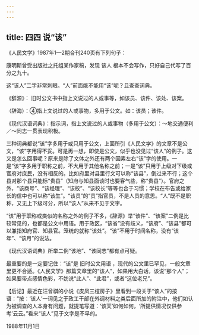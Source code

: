 ```yaml
---
---
---
```

title: 四四 说“该”
---






《人民文学》1987年1—2期合刊240页有下列句子：

康明斯曾受出版社之托组某作家稿，发现 该人 根本不会写作，只好自己代写了百分之九十。

这“该人”二字非常刺眼。“人”前面能不能用“该”呢？且查查词典。

《辞源》： 旧时公文书中指上文说过的人或事等，如该员、该件、该处、该案。

（辞海）：④指上文说过的人或事物，多用于公文。如：该员；该件。

《现代汉语词典》：指示词，指上文说过的人或事物（多用于公文）：～地交通便利／～同志一贯表现积极。

三种词典都说“该”字多用于或只用于公文，上面所引《人民文学》的文章不是公文，“该”字用得不妥。可是再一想，即使是公文，似乎也没见过“该人”的例子。这又是怎么回事呢？原来是除了文体之外还有两个因素左右“该”字的使用。一是“该”字多用于职称之前，不大用于其他名称之前；一是“该”只用于上级对下级或官府对庶民，没有相反的。比如府里对县里行文可以称“该县”，倒过来不行；这个县对那个县只能标“贵县”（知府与知县面谈时也要客气些，称“贵县”）。官府之外，“该商号”、“该经理”、“该校”、“该校长”等等也合于习惯；学校在布告或给家长的信中也可以称“该生”。“该员”的“员”指官员，不是人员的意思。“人”既不是职称，又无上下级可分，所以“该人”从来不见于文字。

“该”用于职称或类似的名称之外的例子不多，《辞源》举“该件”、“该案”二例是比较常见的，也都是公文中用语。用于政区，“该省”没有歧义，“该府”、“该县”都可以兼指知府官、知县官。笼统的就称“该处”。“该”不用于时间名称，没有“该年”、“该月”的说法。

《现代汉语词典》所举二例“该地”、“该同志”都有点可疑。

最重要的是一定要记住：“该”是 旧时公文用语 ，现代的公文里已罕见，一般文章里更不合适。《人民文学》那篇文章里的“该人”，如果用大白话，该说“那个人”；如果要带点感情色彩，不妨说“此人”、“此君”，或者“这位老兄”。

【后记】最近在汪曾祺的小说《皮凤三楦房子》里看到一段关于“该人”的按语：“按：‘该人’一词见之于政工干部在外调材料之类后面所加的附注中，他们如认为被调查的人本身有问题，就提笔写道：‘该天’如何如何，‘所提供情况仅供参考’云云。”看来“该人”见于文字是不早的。

1988年11月1日